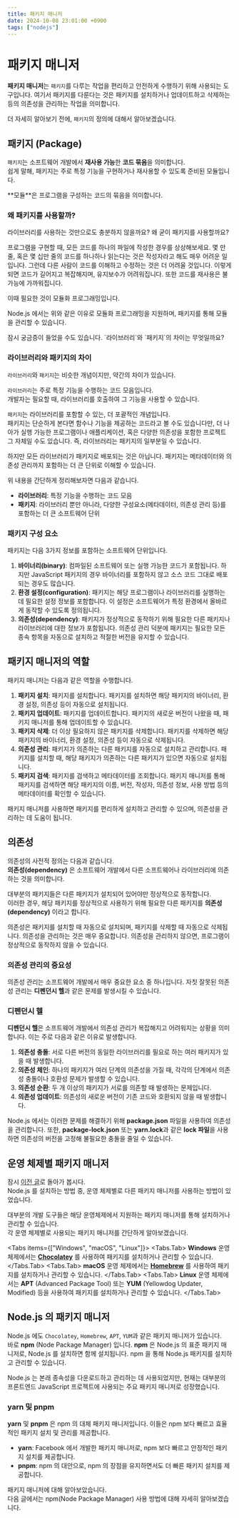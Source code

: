 ```yaml
---
title: 패키지 매니저
date: 2024-10-08 23:01:00 +0900
tags: ["nodejs"]
---
```



# 패키지 매니저

**패키지 매니저**는 `패키지`를 다루는 작업을 편리하고 안전하게 수행하기 위해 사용되는 도구입니다.
여기서 패키지를 다룬다는 것은 패키지를 설치하거나 업데이트하고 삭제하는 등의 의존성을 관리하는 작업을 의미합니다.

더 자세히 알아보기 전에, `패키지`의 정의에 대해서 알아보겠습니다.

## 패키지 (Package)

`패키지`는 소프트웨어 개발에서 **재사용 가능**한 **코드 묶음**을 의미합니다.<br />
쉽게 말해, 패키지는 주로 특정 기능을 구현하거나 재사용할 수 있도록 준비된 모듈입니다.

<Callout type="info" emoji="📦">
	**모듈**은 프로그램을 구성하는 코드의 묶음을 의미합니다.
</Callout>

### 왜 패키지를 사용할까?

라이브러리를 사용하는 것만으로도 충분하지 않을까요? 왜 굳이 패키지를 사용할까요?

프로그램을 구현할 때, 모든 코드를 하나의 파일에 작성한 경우를 상상해보세요.
몇 만 줄, 혹은 몇 십만 줄의 코드를 하나하나 읽는다는 것은 작성자라고 해도 매우 어려운 일입니다.
그런데 다른 사람이 코드를 이해하고 수정하는 것은 더 어려울 것입니다.
이렇게 되면 코드가 길어지고 복잡해지며, 유지보수가 어려워집니다. 또한 코드를 재사용은 불가능에 가까워집니다.

이때 필요한 것이 모듈화 프로그래밍입니다.

Node.js 에서는 위와 같은 이유로 모듈화 프로그래밍을 지원하며, 패키지를 통해 모듈을 관리할 수 있습니다.

<Callout type="info" emoji="❔">
	잠시 궁금증이 들었을 수도 있습니다. `라이브러리`와 `패키지`의 차이는 무엇일까요?
</Callout>

### 라이브러리와 패키지의 차이

`라이브러리`와 `패키지`는 비슷한 개념이지만, 약간의 차이가 있습니다.

`라이브러리`는 주로 특정 기능을 수행하는 코드 모음입니다.<br />
개발자는 필요할 때, 라이브러리를 호출하여 그 기능을 사용할 수 있습니다.

`패키지`는 라이브러리를 포함할 수 있는, 더 포괄적인 개념입니다.<br />
패키지는 단순하게 본다면 함수나 기능을 제공하는 코드라고 볼 수도 있습니다만, 더 나아가 실행 가능한 프로그램이나 애플리케이션, 혹은 다양한 의존성을 포함한 프로젝트 그 자체일 수도 있습니다.
즉, 라이브러리는 패키지의 일부분일 수 있습니다.

하지만 모든 라이브러리가 패키지로 배포되는 것은 아닙니다.
패키지는 메타데이터와 의존성 관리까지 포함하는 더 큰 단위로 이해할 수 있습니다.

위 내용을 간단하게 정리해보자면 다음과 같습니다.
- **라이브러리**: 특정 기능을 수행하는 코드 모음
- **패키지**: 라이브러리 뿐만 아니라, 다양한 구성요소(메타데이터, 의존성 관리 등)를 포함하는 더 큰 소프트웨어 단위

### 패키지 구성 요소

패키지는 다음 3가지 정보를 포함하는 소프트웨어 단위입니다.
1. **바이너리(binary)**: 컴파일된 소프트웨어 또는 실행 가능한 코드가 포함됩니다. 하지만 JavaScript 패키지의 경우 바이너리를 포함하지 않고 소스 코드 그대로 배포되는 경우도 많습니다.
2. **환경 설정(configuration)**: 패키지는 해당 프로그램이나 라이브러리를 실행하는 데 필요한 설정 정보를 포함합니다. 이 설정은 소프트웨어가 특정 환경에서 올바르게 동작할 수 있도록 정의됩니다.
3. **의존성(dependency)**: 패키지가 정상적으로 동작하기 위해 필요한 다른 패키지나 라이브러리에 대한 정보가 포함됩니다. 의존성 관리 덕분에 패키지는 필요한 모든 종속 항목을 자동으로 설치하고 적절한 버전을 유지할 수 있습니다.

## 패키지 매니저의 역할

패키지 매니저는 다음과 같은 역할을 수행합니다.

1. **패키지 설치**: 패키지를 설치합니다. 패키지를 설치하면 해당 패키지의 바이너리, 환경 설정, 의존성 등이 자동으로 설치됩니다.
2. **패키지 업데이트**: 패키지를 업데이트합니다. 패키지의 새로운 버전이 나왔을 때, 패키지 매니저를 통해 업데이트할 수 있습니다.
3. **패키지 삭제**: 더 이상 필요하지 않은 패키지를 삭제합니다. 패키지를 삭제하면 해당 패키지의 바이너리, 환경 설정, 의존성 등이 자동으로 삭제됩니다.
4. **의존성 관리**: 패키지가 의존하는 다른 패키지를 자동으로 설치하고 관리합니다. 패키지를 설치할 때, 해당 패키지가 의존하는 다른 패키지가 있으면 자동으로 설치됩니다.
5. **패키지 검색**: 패키지를 검색하고 메타데이터를 조회합니다. 패키지 매니저를 통해 패키지를 검색하면 해당 패키지의 이름, 버전, 작성자, 의존성 정보, 사용 방법 등의 메타데이터를 확인할 수 있습니다.

패키지 매니저를 사용하면 패키지를 편리하게 설치하고 관리할 수 있으며, 의존성을 관리하는 데 도움이 됩니다.

## 의존성

의존성의 사전적 정의는 다음과 같습니다.<br />
**의존성(dependency)** 은 소프트웨어 개발에서 다른 소프트웨어나 라이브러리에 의존하는 것을 의미합니다.

대부분의 패키지들은 다른 패키지가 설치되어 있어야만 정상적으로 동작합니다.<br />
이러한 경우, 해당 패키지를 정상적으로 사용하기 위해 필요한 다른 패키지를 **의존성(dependency)** 이라고 합니다.

의존성은 패키지를 설치할 때 자동으로 설치되며, 패키지를 삭제할 때 자동으로 삭제됩니다.
의존성을 관리하는 것은 매우 중요합니다. 의존성을 관리하지 않으면, 프로그램이 정상적으로 동작하지 않을 수 있습니다.

### 의존성 관리의 중요성

의존성 관리는 소프트웨어 개발에서 매우 중요한 요소 중 하나입니다.
자칫 잘못된 의존성 관리는 **디펜던시 헬**과 같은 문제를 발생시킬 수 있습니다.

### 디펜던시 헬

**디펜던시 헬**은 소프트웨어 개발에서 의존성 관리가 복잡해지고 어려워지는 상황을 의미합니다.
이는 주로 다음과 같은 이유로 발생합니다.

1. **의존성 충돌**: 서로 다른 버전의 동일한 라이브러리를 필요로 하는 여러 패키지가 있을 때 발생합니다.
2. **의존성 체인**: 하나의 패키지가 여러 단계의 의존성을 가질 때, 각각의 단계에서 의존성 충돌이나 호환성 문제가 발생할 수 있습니다.
3. **의존성 순환**: 두 개 이상의 패키지가 서로를 의존할 때 발생하는 문제입니다.
4. **의존성 업데이트**: 의존성의 새로운 버전이 기존 코드와 호환되지 않을 때 발생합니다.

Node.js 에서는 이러한 문제를 해결하기 위해 **package.json** 파일을 사용하여 의존성을 관리합니다. 또한, **package-lock.json** 또는 **yarn.lock**과 같은 **lock 파일**을 사용하면 의존성의 버전을 고정해 불필요한 충돌을 줄일 수 있습니다.

## 운영 체제별 패키지 매니저

잠시 [이전 글](./02.mdx)로 돌아가 봅시다.<br />
Node.js 를 설치하는 방법 중, 운영 체제별로 다른 패키지 매니저를 사용하는 방법이 있었습니다.

대부분의 개발 도구들은 해당 운영체제에서 지원하는 패키지 매니저를 통해 설치하거나 관리할 수 있습니다.<br />
각 운영 체제별로 사용되는 패키지 매니저를 간단하게 알아보겠습니다.

<Tabs items={["Windows", "macOS", "Linux"]}>
	<Tabs.Tab>
		**Windows** 운영 체제에서는 **[Chocolatey](https://chocolatey.org/install?_gl=1*1u363e6*_ga*MTQ1ODAxMDkzOC4xNzI4MjA2NDEw*_ga_0WDD29GGN2*MTcyODQwNDA3My4zLjEuMTcyODQwNDA4MC4wLjAuMA..)** 를 사용하여 패키지를 설치하거나 관리할 수 있습니다.
	</Tabs.Tab>
	<Tabs.Tab>
		**macOS** 운영 체제에서는 **[Homebrew](https://brew.sh/)** 를 사용하여 패키지를 설치하거나 관리할 수 있습니다.
	</Tabs.Tab>
	<Tabs.Tab>
		**Linux** 운영 체제에서는 **APT** (Advanced Package Tool) 또는 **YUM** (Yellowdog Updater, Modified) 등을 사용하여 패키지를 설치하거나 관리할 수 있습니다.
	</Tabs.Tab>
</Tabs>

## Node.js 의 패키지 매니저

Node.js 에도 `Chocolatey`, `Homebrew`, `APT`, `YUM`과 같은 패키지 매니저가 있습니다.<br />
바로 **npm** (Node Package Manager) 입니다.
**npm** 은 Node.js 의 표준 패키지 매니저로, Node.js 를 설치하면 함께 설치됩니다.
npm 을 통해 Node.js 패키지를 설치하고 관리할 수 있습니다.

Node.js 는 본래 종속성을 다운로드하고 관리하는 데 사용되었지만, 현재는 대부분의 프론트엔드 JavaScript 프로젝트에 사용되는 주요 패키지 매니저로 성장했습니다.

### yarn 및 pnpm

**yarn** 및 **pnpm** 은 npm 의 대체 패키지 매니저입니다.
이들은 npm 보다 빠르고 효율적인 패키지 설치 및 관리를 제공합니다.

- **yarn**: Facebook 에서 개발한 패키지 매니저로, npm 보다 빠르고 안정적인 패키지 설치를 제공합니다.
- **pnpm**: npm 의 대안으로, npm 의 장점을 유지하면서도 더 빠른 패키지 설치를 제공합니다.

패키지 매니저에 대해 알아보았습니다.<br />
다음 글에서는 npm(Node Package Manager) 사용 방법에 대해 자세히 알아보겠습니다.